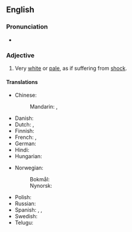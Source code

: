 ==English==

===Pronunciation===
* {{audio|en|En-au-white as a sheet.ogg|Audio (AU)}}

===Adjective===
{{head|en|adjective|head=(as) [[white]] as a [[sheet]]}}

# {{lb|en|simile|said of a human's [[complexion]]}} Very [[white]] or [[pale]], as if suffering from [[shock]].

====Translations====
{{trans-top|pale as if suffering from shock}}
* Chinese:
*: Mandarin: {{t|cmn|[[蒼白]][[如]][[紙]]}}, {{t|cmn|[[苍白]][[如]][[纸]]|tr=cāngbái rú zhǐ}}
* Danish: {{t-needed|da}}
* Dutch: {{t+|nl|spierwit}}, {{t+|nl|lijkbleek}}
* Finnish: {{t|fi|kalpea kuin lakana}}
* French: {{t+|fr|blanc comme un linge}}, {{t+|fr|blanc de peur}}
* German: {{t+|de|kreidebleich}}
* Hindi: {{t-needed|hi}}
* Hungarian: {{t+|hu|fehér, mint a fal}}
{{trans-mid}}
* Norwegian:
*: Bokmål: {{t|nb|hvit som et laken}}
*: Nynorsk: {{t|nn|kvit som eit laken}}
* Polish: {{t|pl|biały jak papier|m}}
* Russian: {{t|ru|бе́лый, как мел}} {{qualifier|white as chalk}}
* Spanish: {{t|es|blanco como el papel}}, {{t|es|blanco como la cera}}, {{t|es|blanco como la pared}}
* Swedish: {{t+|sv|vit som ett lakan}}
* Telugu: {{t|te|పాలిపోవుట}}
{{trans-bottom}}